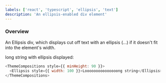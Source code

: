 ```yaml
---
labels: ['react', 'typescript', 'ellipsis', 'text']
description: 'An ellipsis-enabled div element'
---
```



### Overview

An Ellipsis div, which displays cut off text with an ellipsis (...) if it doesn't fit into the element's width.

long string with ellipsis displayed:

```js live
<ThemeCompositions style={{ minHeight: 90 }}>
  <Ellipsis style={{ width: 100 }}>Looooooooooooooong string</Ellipsis>
</ThemeCompositions>
```
